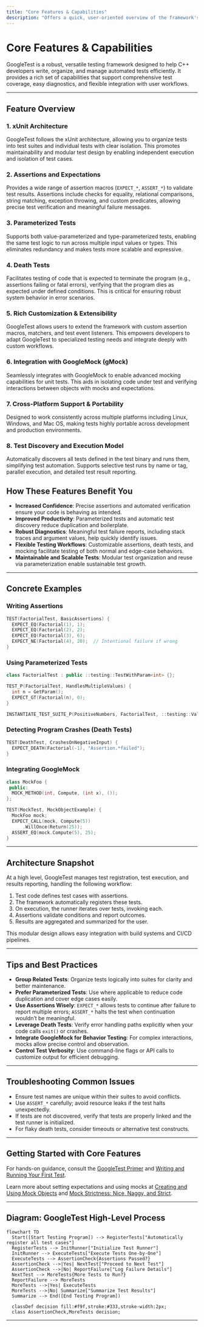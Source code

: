 ```yaml
---
title: "Core Features & Capabilities"
description: "Offers a quick, user-oriented overview of the framework's main features: xUnit architecture, assertions, parameterized tests, death tests, and support for custom workflows. Highlights the value these features bring to individual and team-based development and testing."
---
```


# Core Features & Capabilities

GoogleTest is a robust, versatile testing framework designed to help C++ developers write, organize, and manage automated tests efficiently. It provides a rich set of capabilities that support comprehensive test coverage, easy diagnostics, and flexible integration with user workflows.

---

## Feature Overview

### 1. **xUnit Architecture**
GoogleTest follows the xUnit architecture, allowing you to organize tests into test suites and individual tests with clear isolation. This promotes maintainability and modular test design by enabling independent execution and isolation of test cases.

### 2. **Assertions and Expectations**
Provides a wide range of assertion macros (`EXPECT_*`, `ASSERT_*`) to validate test results. Assertions include checks for equality, relational comparisons, string matching, exception throwing, and custom predicates, allowing precise test verification and meaningful failure messages.

### 3. **Parameterized Tests**
Supports both value-parameterized and type-parameterized tests, enabling the same test logic to run across multiple input values or types. This eliminates redundancy and makes tests more scalable and expressive.

### 4. **Death Tests**
Facilitates testing of code that is expected to terminate the program (e.g., assertions failing or fatal errors), verifying that the program dies as expected under defined conditions. This is critical for ensuring robust system behavior in error scenarios.

### 5. **Rich Customization & Extensibility**
GoogleTest allows users to extend the framework with custom assertion macros, matchers, and test event listeners. This empowers developers to adapt GoogleTest to specialized testing needs and integrate deeply with custom workflows.

### 6. **Integration with GoogleMock (gMock)**
Seamlessly integrates with GoogleMock to enable advanced mocking capabilities for unit tests. This aids in isolating code under test and verifying interactions between objects with mocks and expectations.

### 7. **Cross-Platform Support & Portability**
Designed to work consistently across multiple platforms including Linux, Windows, and Mac OS, making tests highly portable across development and production environments.

### 8. **Test Discovery and Execution Model**
Automatically discovers all tests defined in the test binary and runs them, simplifying test automation. Supports selective test runs by name or tag, parallel execution, and detailed test result reporting.

## How These Features Benefit You

- **Increased Confidence**: Precise assertions and automated verification ensure your code is behaving as intended.
- **Improved Productivity**: Parameterized tests and automatic test discovery reduce duplication and boilerplate.
- **Robust Diagnostics**: Meaningful test failure reports, including stack traces and argument values, help quickly identify issues.
- **Flexible Testing Workflows**: Customizable assertions, death tests, and mocking facilitate testing of both normal and edge-case behaviors.
- **Maintainable and Scalable Tests**: Modular test organization and reuse via parameterization enable sustainable test growth.

---

## Concrete Examples

### Writing Assertions
```cpp
TEST(FactorialTest, BasicAssertions) {
  EXPECT_EQ(Factorial(1), 1);
  EXPECT_EQ(Factorial(2), 2);
  EXPECT_EQ(Factorial(3), 6);
  EXPECT_NE(Factorial(4), 20);  // Intentional failure if wrong
}
```

### Using Parameterized Tests
```cpp
class FactorialTest : public ::testing::TestWithParam<int> {};

TEST_P(FactorialTest, HandlesMultipleValues) {
  int n = GetParam();
  EXPECT_GT(Factorial(n), 0);
}

INSTANTIATE_TEST_SUITE_P(PositiveNumbers, FactorialTest, ::testing::Values(1, 2, 3, 4));
```

### Detecting Program Crashes (Death Tests)
```cpp
TEST(DeathTest, CrashesOnNegativeInput) {
  EXPECT_DEATH(Factorial(-1), "Assertion.*failed");
}
```

### Integrating GoogleMock
```cpp
class MockFoo {
 public:
  MOCK_METHOD(int, Compute, (int x), ());
};

TEST(MockTest, MockObjectExample) {
  MockFoo mock;
  EXPECT_CALL(mock, Compute(5))
      .WillOnce(Return(25));
  ASSERT_EQ(mock.Compute(5), 25);
}
```

---

## Architecture Snapshot

At a high level, GoogleTest manages test registration, test execution, and results reporting, handling the following workflow:

1. Test code defines test cases with assertions.
2. The framework automatically registers these tests.
3. On execution, the runner iterates over tests, invoking each.
4. Assertions validate conditions and report outcomes.
5. Results are aggregated and summarized for the user.

This modular design allows easy integration with build systems and CI/CD pipelines.

---

## Tips and Best Practices

- **Group Related Tests**: Organize tests logically into suites for clarity and better maintenance.
- **Prefer Parameterized Tests**: Use where applicable to reduce code duplication and cover edge cases easily.
- **Use Assertions Wisely**: `EXPECT_*` allows tests to continue after failure to report multiple errors; `ASSERT_*` halts the test when continuation wouldn’t be meaningful.
- **Leverage Death Tests**: Verify error handling paths explicitly when your code calls `exit()` or crashes.
- **Integrate GoogleMock for Behavior Testing**: For complex interactions, mocks allow precise control and observation.
- **Control Test Verbosity**: Use command-line flags or API calls to customize output for efficient debugging.

---

## Troubleshooting Common Issues

- Ensure test names are unique within their suites to avoid conflicts.
- Use `ASSERT_*` carefully; avoid resource leaks if the test halts unexpectedly.
- If tests are not discovered, verify that tests are properly linked and the test runner is initialized.
- For flaky death tests, consider timeouts or alternative test constructs.

---

## Getting Started with Core Features

For hands-on guidance, consult the [GoogleTest Primer](overview/introduction-getting-started/what-is-googletest) and [Writing and Running Your First Test](getting-started/gs-configuration-first-test/gs-first-test).

Learn more about setting expectations and using mocks at [Creating and Using Mock Objects](guides/mocking-scenarios/creating-basic-mocks) and [Mock Strictness: Nice, Naggy, and Strict](guides/mocking-scenarios/mock-strictness-best-practices).


---

## Diagram: GoogleTest High-Level Process

```mermaid
flowchart TD
  Start([Start Testing Program]) --> RegisterTests["Automatically register all test cases"]
  RegisterTests --> InitRunner["Initialize Test Runner"]
  InitRunner --> ExecuteTests["Execute Tests One-by-One"]
  ExecuteTests --> AssertionCheck{Assertions Passed?}
  AssertionCheck -->|Yes| NextTest["Proceed to Next Test"]
  AssertionCheck -->|No| ReportFailure["Log Failure Details"]
  NextTest --> MoreTests{More Tests to Run?}
  ReportFailure --> MoreTests
  MoreTests -->|Yes| ExecuteTests
  MoreTests -->|No| Summarize["Summarize Test Results"]
  Summarize --> End([End Testing Program])
  
  classDef decision fill:#f9f,stroke:#333,stroke-width:2px;
  class AssertionCheck,MoreTests decision;
```

---